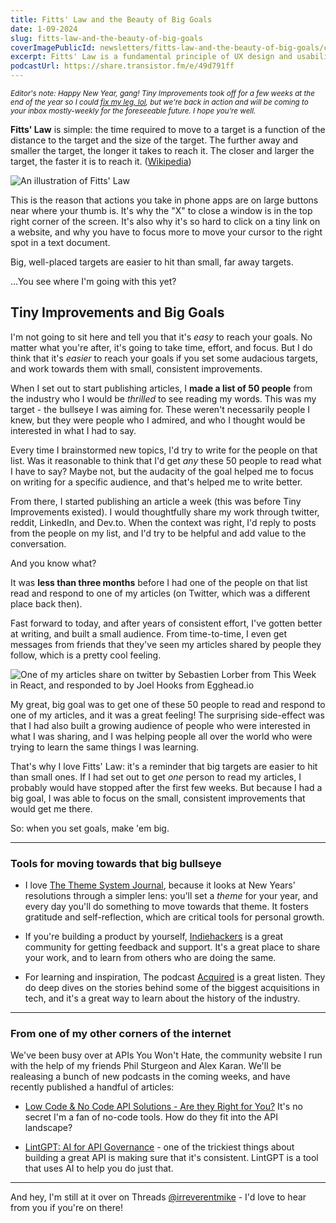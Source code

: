 ```yaml
---
title: Fitts' Law and the Beauty of Big Goals
date: 1-09-2024
slug: fitts-law-and-the-beauty-of-big-goals
coverImagePublicId: newsletters/fitts-law-and-the-beauty-of-big-goals/cover
excerpt: Fitts' Law is a fundamental principle of UX design and usability. It states that the time required to move to a target is a function of the distance to the target and the size of the target. The further away and smaller the target, the longer it takes to reach it. The closer and larger the target, the faster it is to reach it.
podcastUrl: https://share.transistor.fm/e/49d791ff
---
```


<small>

_Editor's note: Happy New Year, gang! Tiny Improvements took off for a few weeks at the end of the year so I could [fix my leg, lol](https://www.threads.net/@irreverentmike/post/C1GCgSVsZ5t), but we're back in action and will be coming to your inbox mostly-weekly for the foreseeable future. I hope you're well._

</small>

**Fitts' Law** is simple: the time required to move to a target is a function of the distance to the target and the size of the target. The further away and smaller the target, the longer it takes to reach it. The closer and larger the target, the faster it is to reach it. ([Wikipedia](https://en.wikipedia.org/wiki/Fitts's_law))

<Image
  publicId="newsletters/fitts-law-and-the-beauty-of-big-goals/fitts-law"
  alt="An illustration of Fitts' Law"
/>

This is the reason that actions you take in phone apps are on large buttons near where your thumb is. It's why the "X" to close a window is in the top right corner of the screen. It's also why it's so hard to click on a tiny link on a website, and why you have to focus more to move your cursor to the right spot in a text document.

Big, well-placed targets are easier to hit than small, far away targets.

...You see where I'm going with this yet?

## Tiny Improvements and Big Goals

I'm not going to sit here and tell you that it's _easy_ to reach your goals. No matter what you're after, it's going to take time, effort, and focus. But I do think that it's _easier_ to reach your goals if you set some audacious targets, and work towards them with small, consistent improvements.

When I set out to start publishing articles, I **made a list of 50 people** from the industry who I would be _thrilled_ to see reading my words. This was my target - the bullseye I was aiming for. These weren't necessarily people I knew, but they were people who I admired, and who I thought would be interested in what I had to say.

Every time I brainstormed new topics, I'd try to write for the people on that list. Was it reasonable to think that I'd get _any_ these 50 people to read what I have to say? Maybe not, but the audacity of the goal helped me to focus on writing for a specific audience, and that's helped me to write better.

From there, I started publishing an article a week (this was before Tiny Improvements existed). I would thoughtfully share my work through twitter, reddit, LinkedIn, and Dev.to. When the context was right, I'd reply to posts from the people on my list, and I'd try to be helpful and add value to the conversation.

And you know what?

It was **less than three months** before I had one of the people on that list read and respond to one of my articles (on Twitter, which was a different place back then).

Fast forward to today, and after years of consistent effort, I've gotten better at writing, and built a small audience. From time-to-time, I even get messages from friends that they've seen my articles shared by people they follow, which is a pretty cool feeling.

<Image
  publicId="newsletters/fitts-law-and-the-beauty-of-big-goals/sharing-is-caring"
  alt="One of my articles share on twitter by Sebastien Lorber from This Week in React, and responded to by Joel Hooks from Egghead.io"
  caption="I got a message from a friend after Sebastien was kind enough to share a recent article of mine on twitter, and it got a reply from Joel. I've been learning from both of these dudes for years, and it was a great feeling to see them talking about my work."
/>

My great, big goal was to get one of these 50 people to read and respond to one of my articles, and it was a great feeling! The surprising side-effect was that I had also built a growing audience of people who were interested in what I was sharing, and I was helping people all over the world who were trying to learn the same things I was learning.

That's why I love Fitts' Law: it's a reminder that big targets are easier to hit than small ones. If I had set out to get _one_ person to read my articles, I probably would have stopped after the first few weeks. But because I had a big goal, I was able to focus on the small, consistent improvements that would get me there.

So: when you set goals, make 'em big.

---

### Tools for moving towards that big bullseye

- I love [The Theme System Journal](https://www.themesystem.com/), because it looks at New Years' resolutions through a simpler lens: you'll set a _theme_ for your year, and every day you'll do something to move towards that theme. It fosters gratitude and self-reflection, which are critical tools for personal growth.

- If you're building a product by yourself, [Indiehackers](https://indiehackers.com) is a great community for getting feedback and support. It's a great place to share your work, and to learn from others who are doing the same.

- For learning and inspiration, The podcast [Acquired](https://acquired.fm/) is a great listen. They do deep dives on the stories behind some of the biggest acquisitions in tech, and it's a great way to learn about the history of the industry.

---

### From one of my other corners of the internet

We've been busy over at APIs You Won't Hate, the community website I run with the help of my friends Phil Sturgeon and Alex Karan. We'll be realeasing a bunch of new podcasts in the coming weeks, and have recently published a handful of articles:

- [Low Code & No Code API Solutions - Are they Right for You?](https://apisyouwonthate.com/blog/no-code-low-code-api-solutions/) It's no secret I'm a fan of no-code tools. How do they fit into the API landscape?

- [LintGPT: AI for API Governance](https://apisyouwonthate.com/blog/ai-powered-api-linting-with-optic/) - one of the trickiest things about building a great API is making sure that it's consistent. LintGPT is a tool that uses AI to help you do just that.

---

And hey, I'm still at it over on Threads [@irreverentmike](https://threads.net/@irreverentmike) - I'd love to hear from you if you're on there!
